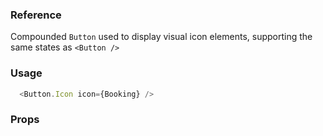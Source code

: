 
### Reference

Compounded `Button` used to display visual icon elements, supporting the same states as <GatsbyLink to="/components/button/default">`<Button />`</GatsbyLink>

### Usage

```javascript type=expo
  <Button.Icon icon={Booking} />
```

### Props

<PropsTable component="Button.Icon" platform="native" />
